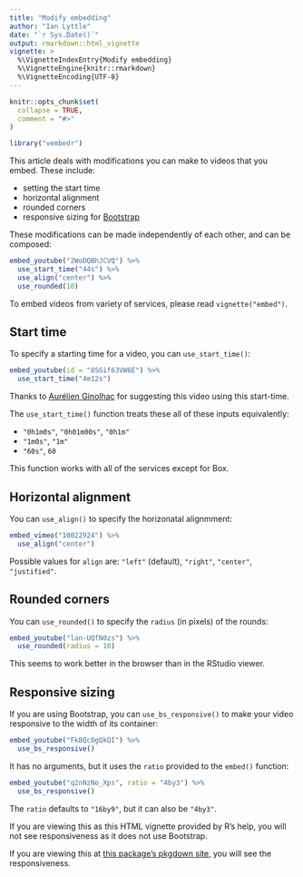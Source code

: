 ```yaml
---
title: "Modify embedding"
author: "Ian Lyttle"
date: "`r Sys.Date()`"
output: rmarkdown::html_vignette
vignette: >
  %\VignetteIndexEntry{Modify embedding}
  %\VignetteEngine{knitr::rmarkdown}
  %\VignetteEncoding{UTF-8}
---
```


```r
knitr::opts_chunk$set(
  collapse = TRUE,
  comment = "#>"
)
```

```r
library("vembedr")
```

This article deals with modifications you can make to videos that you embed. These include:

- setting the start time
- horizontal alignment
- rounded corners
- responsive sizing for [Bootstrap](https://getbootstrap.com/docs/3.4/components/#responsive-embed)

These modifications can be made independently of each other, and can be composed:

```r
embed_youtube("2WoDQBhJCVQ") %>%
  use_start_time("44s") %>%
  use_align("center") %>%
  use_rounded(10)
```

To embed videos from variety of services, please read `vignette("embed")`. 

## Start time

To specify a starting time for a video, you can `use_start_time()`: 

```r
embed_youtube(id = "8SGif63VW6E") %>% 
  use_start_time("4m12s")
```

Thanks to [Aurélien Ginolhac](https://github.com/ginolhac) for suggesting this video using this start-time.

The `use_start_time()` function treats these all of these inputs equivalently:

- `"0h1m0s"`, `"0h01m00s"`, `"0h1m"`
- `"1m0s"`, `"1m"`
- `"60s"`, `60`

This function works with all of the services except for Box. 

## Horizontal alignment

You can `use_align()` to specify the horizonatal alignmment:

```r
embed_vimeo("10022924") %>%
  use_align("center")
```

Possible values for `align` are: `"left"` (default), `"right"`, `"center"`, `"justified"`. 

## Rounded corners
 
You can `use_rounded()` to specify the `radius` (in pixels) of the rounds:

```r
embed_youtube("lan-UQfN0zs") %>%
  use_rounded(radius = 10)
```

This seems to work better in the browser than in the RStudio viewer.

## Responsive sizing

If you are using Bootstrap, you can `use_bs_responsive()` to make your video responsive to the width of its container:

```r
embed_youtube("FkBQc0gQkQI") %>%
  use_bs_responsive()
```

It has no arguments, but it uses the `ratio` provided to the `embed()` function:

```r
embed_youtube("q2nNzNo_Xps", ratio = "4by3") %>%
  use_bs_responsive()  
```

The `ratio` defaults to `"16by9"`, but it can also be `"4by3"`.

If you are viewing this as this HTML vignette provided by R's help, you will not see responsiveness as it does not use Bootstrap. 

If you are viewing this at [this package's pkgdown site](https://ijlyttle.github.io/vembedr/articles/modify.html), you will see the responsiveness.





